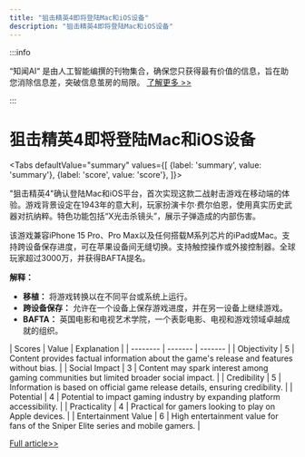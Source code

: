 ```yaml
---
title: "狙击精英4即将登陆Mac和iOS设备"
description: "狙击精英4即将登陆Mac和iOS设备"
---
```



:::info

“知闻AI“ 是由人工智能编撰的刊物集合，确保您只获得最有价值的信息，旨在助您消除信息差，突破信息茧房的局限。  [了解更多 >>](/zh-Hans/docs/guides)

:::

# 狙击精英4即将登陆Mac和iOS设备


<Tabs
	defaultValue="summary"
	values={[
	{label: 'summary', value: 'summary'},
	{label: 'score', value: 'score'},
]}>
<TabItem value="summary">


"狙击精英4"确认登陆Mac和iOS平台，首次实现这款二战射击游戏在移动端的体验。游戏背景设定在1943年的意大利，玩家扮演卡尔·费尔伯恩，使用真实历史武器对抗纳粹。特色功能包括“X光击杀镜头”，展示子弹造成的内部伤害。

该游戏兼容iPhone 15 Pro、Pro Max以及任何搭载M系列芯片的iPad或Mac。支持跨设备保存进度，可在苹果设备间无缝切换。支持触控操作或外接控制器。全球玩家超过3000万，并获得BAFTA提名。

**解释：**
- **移植：** 将游戏转换以在不同平台或系统上运行。
- **跨设备保存：** 允许在一个设备上保存游戏进度，并在另一设备上继续游戏。
- **BAFTA：** 英国电影和电视艺术学院，一个表彰电影、电视和游戏领域卓越成就的组织。
</TabItem>
<TabItem value="score">
	| Scores     | Value   | Explanation |
	| -------- | ------- | ------- |
	| Objectivity  | 5    | Content provides factual information about the game's release and features without bias.    |
	| Social Impact | 3     | Content may spark interest among gaming communities but limited broader social impact.    |
	| Credibility    | 5    | Information is based on official game release details, ensuring credibility.    |
	| Potential    | 4    | Potential to impact gaming industry by expanding platform accessibility.    |
	| Practicality    | 4    | Practical for gamers looking to play on Apple devices.    |
	| Entertainment Value    | 6    | High entertainment value for fans of the Sniper Elite series and mobile gamers.    |
</TabItem>
</Tabs>

[Full article>>](https://appleinsider.com/articles/24/06/06/classic-game-sniper-elite-4-heading-to-mac-and-ios-in-the-holidays)
